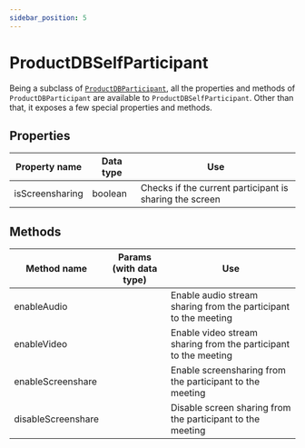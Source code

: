 ```yaml
---
sidebar_position: 5
---
```


# ProductDBSelfParticipant

Being a subclass of [`ProductDBParticipant`](./participant), all the properties and
methods of `ProductDBParticipant` are available to `ProductDBSelfParticipant`. Other than
that, it exposes a few special properties and methods.

## Properties

| Property name   | Data type | Use                                                     |
| --------------- | --------- | ------------------------------------------------------- |
| isScreensharing | boolean   | Checks if the current participant is sharing the screen |

## Methods

| Method name        | Params (with data type) | Use                                                             |
| ------------------ | ----------------------- | --------------------------------------------------------------- |
| enableAudio        |                         | Enable audio stream sharing from the participant to the meeting |
| enableVideo        |                         | Enable video stream sharing from the participant to the meeting |
| enableScreenshare  |                         | Enable screensharing from the participant to the meeting        |
| disableScreenshare |                         | Disable screen sharing from the participant to the meeting      |
